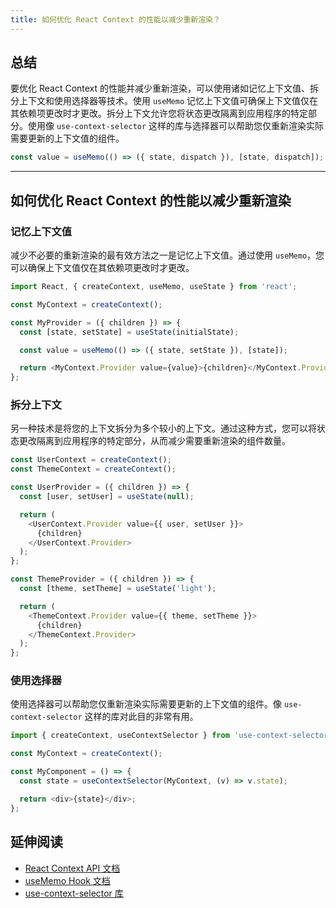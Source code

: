 ```yaml
---
title: 如何优化 React Context 的性能以减少重新渲染？
---
```


## 总结

要优化 React Context 的性能并减少重新渲染，可以使用诸如记忆上下文值、拆分上下文和使用选择器等技术。使用 `useMemo` 记忆上下文值可确保上下文值仅在其依赖项更改时才更改。拆分上下文允许您将状态更改隔离到应用程序的特定部分。使用像 `use-context-selector` 这样的库与选择器可以帮助您仅重新渲染实际需要更新的上下文值的组件。

```javascript
const value = useMemo(() => ({ state, dispatch }), [state, dispatch]);
```

***

## 如何优化 React Context 的性能以减少重新渲染

### 记忆上下文值

减少不必要的重新渲染的最有效方法之一是记忆上下文值。通过使用 `useMemo`，您可以确保上下文值仅在其依赖项更改时才更改。

```javascript
import React, { createContext, useMemo, useState } from 'react';

const MyContext = createContext();

const MyProvider = ({ children }) => {
  const [state, setState] = useState(initialState);

  const value = useMemo(() => ({ state, setState }), [state]);

  return <MyContext.Provider value={value}>{children}</MyContext.Provider>;
};
```

### 拆分上下文

另一种技术是将您的上下文拆分为多个较小的上下文。通过这种方式，您可以将状态更改隔离到应用程序的特定部分，从而减少需要重新渲染的组件数量。

```javascript
const UserContext = createContext();
const ThemeContext = createContext();

const UserProvider = ({ children }) => {
  const [user, setUser] = useState(null);

  return (
    <UserContext.Provider value={{ user, setUser }}>
      {children}
    </UserContext.Provider>
  );
};

const ThemeProvider = ({ children }) => {
  const [theme, setTheme] = useState('light');

  return (
    <ThemeContext.Provider value={{ theme, setTheme }}>
      {children}
    </ThemeContext.Provider>
  );
};
```

### 使用选择器

使用选择器可以帮助您仅重新渲染实际需要更新的上下文值的组件。像 `use-context-selector` 这样的库对此目的非常有用。

```javascript
import { createContext, useContextSelector } from 'use-context-selector';

const MyContext = createContext();

const MyComponent = () => {
  const state = useContextSelector(MyContext, (v) => v.state);

  return <div>{state}</div>;
};
```

## 延伸阅读

* [React Context API 文档](https://reactjs.org/docs/context.html)
* [useMemo Hook 文档](https://reactjs.org/docs/hooks-reference.html#usememo)
* [use-context-selector 库](https://github.com/dai-shi/use-context-selector)
